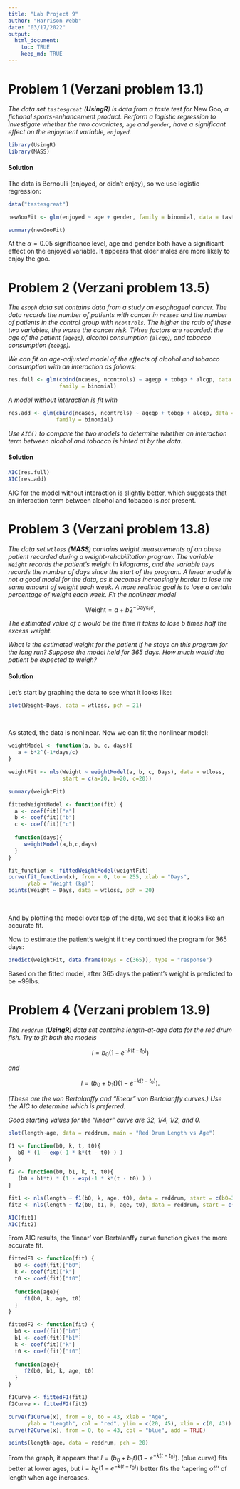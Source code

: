 ```yaml
---
title: "Lab Project 9"
author: "Harrison Webb"
date: "03/17/2022"
output:
  html_document:
    toc: TRUE
    keep_md: TRUE
---
```


# Problem 1 (Verzani problem 13.1)

*The data set `tastesgreat` (**UsingR**) is data from a taste test for* New Goo,
*a fictional sports-enhancement product. Perform a logistic regression to
investigate whether the two covariates, `age` and `gender`, have a significant
effect on the enjoyment variable, `enjoyed`.*

```r
library(UsingR)
library(MASS)
```

#### Solution

The data is Bernoulli (enjoyed, or didn't enjoy), so we use logistic regression:
```r
data("tastesgreat")

newGooFit <- glm(enjoyed ~ age + gender, family = binomial, data = tastesgreat) #use binomial for logistic models

summary(newGooFit)
```
At the $\alpha = 0.05$ significance level, age and gender both have a significant effect on the enjoyed variable. It appears that older males are more likely to enjoy the goo.
</br>

# Problem 2 (Verzani problem 13.5)

*The `esoph` data set contains data from a study on esophageal cancer. The data
records the number of patients with cancer in `ncases` and the number of
patients in the control group with `ncontrols`. The higher the ratio of these
two variables, the worse the cancer risk. THree factors are recorded: the age of
the patient (`agegp`), alcohol consumption (`alcgp`), and tobacco consumption
(`tobgp`).*

*We can fit an age-adjusted model of the effects of alcohol and tobacco
consumption with an interaction as follows:*

```r
res.full <- glm(cbind(ncases, ncontrols) ~ agegp + tobgp * alcgp, data = esoph,
                family = binomial)
```

*A model without interaction is fit with*

```r
res.add <- glm(cbind(ncases, ncontrols) ~ agegp + tobgp + alcgp, data = esoph,
               family = binomial)
```

*Use `AIC()` to compare the two models to determine whether an interaction term
between alcohol and tobacco is hinted at by the data.*

#### Solution

```r
AIC(res.full)
AIC(res.add)
```
AIC for the model without interaction is slightly better, which suggests that an interaction term between alcohol and tobacco is *not* present.
</br>


# Problem 3 (Verzani problem 13.8)

*The data set `wtloss` (**MASS**) contains weight measurements of an obese
patient recorded during a weight-rehabilitation program. The variable `Weight`
records the patient's weight in kilograms, and the variable `Days` records the
number of days since the start of the program. A linear model is not a good
model for the data, as it becomes increasingly harder to lose the same amount of
weight each week. A more realistic goal is to lose a certain percentage of
weight each week. Fit the nonlinear model*

$$\text{Weight} = a + b 2^{-\text{Days}/c}.$$

*The estimated value of $c$ would be the time it takes to lose $b$ times half
the excess weight.*

*What is the estimated weight for the patient if he stays on this program for
the long run? Suppose the model held for 365 days. How much would the patient be
expected to weigh?*

#### Solution

Let's start by graphing the data to see what it looks like:
```r
plot(Weight~Days, data = wtloss, pch = 21)
```
</br>

As stated, the data is nonlinear. Now we can fit the nonlinear model:
```r
weightModel <- function(a, b, c, days){
   a + b*2^(-1*days/c)
}

weightFit <- nls(Weight ~ weightModel(a, b, c, Days), data = wtloss,
                 start = c(a=20, b=20, c=20))

summary(weightFit)
```

```r
fittedWeightModel <- function(fit) {
  a <- coef(fit)["a"]
  b <- coef(fit)["b"]
  c <- coef(fit)["c"]
  
  function(days){
     weightModel(a,b,c,days)
  }
}

fit_function <- fittedWeightModel(weightFit)
curve(fit_function(x), from = 0, to = 255, xlab = "Days",
      ylab = "Weight (kg)")
points(Weight ~ Days, data = wtloss, pch = 20)
```
</br>

And by plotting the model over top of the data, we see that it looks like an accurate fit.

Now to estimate the patient's weight if they continued the program for 365 days:
```r
predict(weightFit, data.frame(Days = c(365)), type = "response")
```
Based on the fitted model, after 365 days the patient's weight is predicted to be ~99lbs.
</br>

# Problem 4 (Verzani problem 13.9)

*The `reddrum` (**UsingR**) data set contains length-at-age data for the red
drum fish. Try to fit both the models*

$$l = b_0\left(1 - e^{-k(t - t_0)}\right)$$

*and*

$$l = (b_0 + b_1 t) \left(1 - e^{-k(t - t_0)}\right).$$

*(These are the von Bertalanffy and "linear" von Bertalanffy curves.) Use the
AIC to determine which is preferred.*

*Good starting values for the "linear" curve are 32, 1/4, 1/2, and 0.*

```r
plot(length~age, data = reddrum, main = "Red Drum Length vs Age")
```
```r
f1 <- function(b0, k, t, t0){
   b0 * (1 - exp(-1 * k*(t - t0) ) )
}

f2 <- function(b0, b1, k, t, t0){
   (b0 + b1*t) * (1 - exp(-1 * k*(t - t0) ) )
}

fit1 <- nls(length ~ f1(b0, k, age, t0), data = reddrum, start = c(b0=32, k=.25, t0=0))
fit2 <- nls(length ~ f2(b0, b1, k, age, t0), data = reddrum, start = c(b0=32, b1=30, k=.25, t0=0))

AIC(fit1)
AIC(fit2)
```
From AIC results, the 'linear' von Bertalanffy curve function gives the more accurate fit.

```r
fittedF1 <- function(fit) {
  b0 <- coef(fit)["b0"]
  k <- coef(fit)["k"]
  t0 <- coef(fit)["t0"]
  
  function(age){
     f1(b0, k, age, t0)
  }
}

fittedF2 <- function(fit) {
  b0 <- coef(fit)["b0"]
  b1 <- coef(fit)["b1"]
  k <- coef(fit)["k"]
  t0 <- coef(fit)["t0"]
  
  function(age){
     f2(b0, b1, k, age, t0)
  }
}

f1Curve <- fittedF1(fit1)
f2Curve <- fittedF2(fit2)

curve(f1Curve(x), from = 0, to = 43, xlab = "Age",
      ylab = "Length", col = "red", ylim = c(20, 45), xlim = c(0, 43))
curve(f2Curve(x), from = 0, to = 43, col = "blue", add = TRUE)

points(length~age, data = reddrum, pch = 20)
```

From the graph, it appears that $l = (b_0 + b_1 t) \left(1 - e^{-k(t - t_0)}\right).$ (blue curve) fits better at lower ages, but $l = b_0\left(1 - e^{-k(t - t_0)}\right)$ better fits the 'tapering off' of length when age increases.